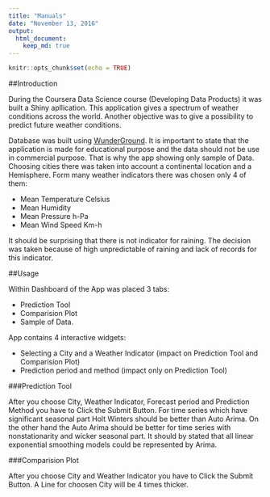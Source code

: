 ```yaml
---
title: "Manuals"
date: "November 13, 2016"
output: 
  html_document:
    keep_md: true
---
```


```r
knitr::opts_chunk$set(echo = TRUE)
```

##Introduction

During the Coursera Data Science course (Developing Data Products) it was built a Shiny apllication.
This application gives a spectrum of weather conditions across the world.
Another objective was to give  a possibility to predict future weather conditions.

Database was built using [WunderGround](http://www.wunderground.com). 
It is important to state that the application is made for educational purpose and the data should not be use in commercial purpose.
That is why the app showing only sample of Data.
Choosing cities there was taken into account a continental location and a Hemisphere.
Form many weather indicators there was chosen only 4 of them:

- Mean Temperature Celsius
- Mean Humidity
- Mean Pressure h-Pa
- Mean Wind Speed Km-h

It should be surprising that there is not indicator for raining. 
The decision was taken because of high unpredictable of raining and lack of records for this indicator.

##Usage

Within Dashboard of the App was placed 3 tabs:

- Prediction Tool
- Comparision Plot
- Sample of Data.

App contains 4 interactive widgets:

- Selecting a City and a Weather Indicator (impact on Prediction Tool and Comparision Plot)
- Prediction period and method (impact only on Prediction Tool)

###Prediction Tool

After you choose City, Weather Indicator, Forecast period and Prediction Method you have to Click the Submit Button.
For time series which have significant seasonal part Holt Winters should be better than Auto Arima. 
On the other hand the Auto Arima should be better for time series with nonstationarity and wicker seasonal part.
It should by stated that all linear exponential smoothing models could be represented by Arima. 

###Comparision Plot

After you choose City and Weather Indicator you have to Click the Submit Button. A Line for choosen City will be 4 times thicker.
